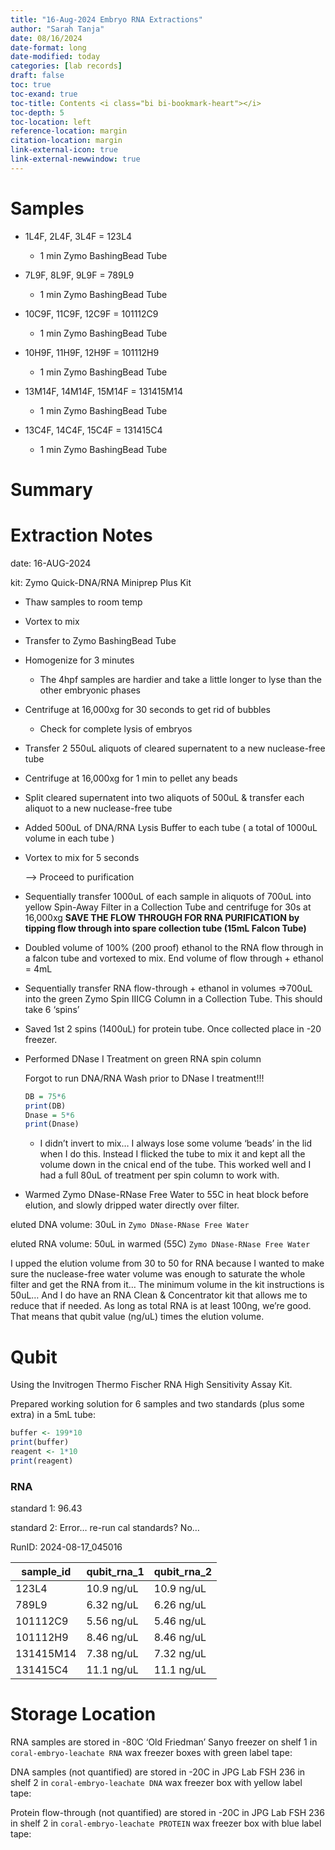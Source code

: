 ```yaml
---
title: "16-Aug-2024 Embryo RNA Extractions"
author: "Sarah Tanja"
date: 08/16/2024
date-format: long
date-modified: today
categories: [lab records]
draft: false
toc: true
toc-exand: true
toc-title: Contents <i class="bi bi-bookmark-heart"></i>
toc-depth: 5
toc-location: left
reference-location: margin
citation-location: margin
link-external-icon: true
link-external-newwindow: true
---
```


# Samples

-   1L4F, 2L4F, 3L4F = 123L4

    -   1 min Zymo BashingBead Tube

-   7L9F, 8L9F, 9L9F = 789L9

    -   1 min Zymo BashingBead Tube

-   10C9F, 11C9F, 12C9F = 101112C9

    -   1 min Zymo BashingBead Tube

-   10H9F, 11H9F, 12H9F = 101112H9

    -   1 min Zymo BashingBead Tube

-   13M14F, 14M14F, 15M14F = 131415M14

    -   1 min Zymo BashingBead Tube

-   13C4F, 14C4F, 15C4F = 131415C4

    -   1 min Zymo BashingBead Tube

# Summary

::: callout-note
:::

# Extraction Notes

date: 16-AUG-2024

kit: Zymo Quick-DNA/RNA Miniprep Plus Kit

-   Thaw samples to room temp

-   Vortex to mix

-   Transfer to Zymo BashingBead Tube

-   Homogenize for 3 minutes

    -   The 4hpf samples are hardier and take a little longer to lyse than the other embryonic phases

-   Centrifuge at 16,000xg for 30 seconds to get rid of bubbles

    -   Check for complete lysis of embryos

-   Transfer 2 550uL aliquots of cleared supernatent to a new nuclease-free tube

-   Centrifuge at 16,000xg for 1 min to pellet any beads

-   Split cleared supernatent into two aliquots of 500uL & transfer each aliquot to a new nuclease-free tube

-   Added 500uL of DNA/RNA Lysis Buffer to each tube ( a total of 1000uL volume in each tube )

-   Vortex to mix for 5 seconds

    ---\> Proceed to purification

-   Sequentially transfer 1000uL of each sample in aliquots of 700uL into yellow Spin-Away Filter in a Collection Tube and centrifuge for 30s at 16,000xg **SAVE THE FLOW THROUGH FOR RNA PURIFICATION by tipping flow through into spare collection tube (15mL Falcon Tube)**

-   Doubled volume of 100% (200 proof) ethanol to the RNA flow through in a falcon tube and vortexed to mix. End volume of flow through + ethanol = 4mL

-   Sequentially transfer RNA flow-through + ethanol in volumes =\>700uL into the green Zymo Spin IIICG Column in a Collection Tube. This should take 6 'spins'

-   Saved 1st 2 spins (1400uL) for protein tube. Once collected place in -20 freezer.

-   Performed DNase I Treatment on green RNA spin column

    ::: callout-caution
    Forgot to run DNA/RNA Wash prior to DNase I treatment!!!
    :::

    ```r
    DB = 75*6
    print(DB)
    Dnase = 5*6 
    print(Dnase)
    ```

    -   I didn't invert to mix... I always lose some volume 'beads' in the lid when I do this. Instead I flicked the tube to mix it and kept all the volume down in the cnical end of the tube. This worked well and I had a full 80uL of treatment per spin column to work with.

-   Warmed Zymo DNase-RNase Free Water to 55C in heat block before elution, and slowly dripped water directly over filter.

eluted DNA volume: 30uL in `Zymo DNase-RNase Free Water`

eluted RNA volume: 50uL in warmed (55C) `Zymo DNase-RNase Free Water`

::: callout-important
I upped the elution volume from 30 to 50 for RNA because I wanted to make sure the nuclease-free water volume was enough to saturate the whole filter and get the RNA from it... The minimum volume in the kit instructions is 50uL... And I do have an RNA Clean & Concentrator kit that allows me to reduce that if needed. As long as total RNA is at least 100ng, we're good. That means that qubit value (ng/uL) times the elution volume.
:::

# Qubit

Using the Invitrogen Thermo Fischer RNA High Sensitivity Assay Kit.

Prepared working solution for 6 samples and two standards (plus some extra) in a 5mL tube:

```r
buffer <- 199*10
print(buffer)
reagent <- 1*10
print(reagent)
```

### RNA

standard 1: 96.43

standard 2: Error... re-run cal standards? No...

RunID: 2024-08-17_045016

| sample_id | qubit_rna_1 | qubit_rna_2 |
|-----------|-------------|-------------|
| 123L4     | 10.9 ng/uL  | 10.9 ng/uL  |
| 789L9     | 6.32 ng/uL  | 6.26 ng/uL  |
| 101112C9  | 5.56 ng/uL  | 5.46 ng/uL  |
| 101112H9  | 8.46 ng/uL  | 8.46 ng/uL  |
| 131415M14 | 7.38 ng/uL  | 7.32 ng/uL  |
| 131415C4  | 11.1 ng/uL  | 11.1 ng/uL  |

# Storage Location

RNA samples are stored in -80C 'Old Friedman' Sanyo freezer on shelf 1 in `coral-embryo-leachate RNA` wax freezer boxes with green label tape:

DNA samples (not quantified) are stored in -20C in JPG Lab FSH 236 in shelf 2 in `coral-embryo-leachate DNA` wax freezer box with yellow label tape:

Protein flow-through (not quantified) are stored in -20C in JPG Lab FSH 236 in shelf 2 in `coral-embryo-leachate PROTEIN` wax freezer box with blue label tape:
